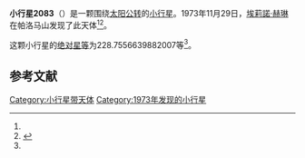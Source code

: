 {{Infobox planet
| bgcolour = #FFFFC0
| name = 2083 Smither
| symbol = 
| image = 
| caption = 
| discovery = yes
| discovery_ref = 
| discoverer = [[埃莉諾·赫琳|埃莉諾·赫琳]]
| discovery_site = [[帕洛马山|帕洛马山]] 
| discovered = 1973年11月29日
| designations = yes
| mp_name = 
| named_after = 
| alt_names = 1973 WB/ 1950 XQ / 1952 OE / 1968 WB / 1978 WA
| mp_category = [[主带内小行星|主带内小行星]]
| orbit_ref = <ref name="a">[http://ssd.jpl.nasa.gov/sbdb.cgi?sstr=2083 2083 Smither] {{Wayback|url=http://ssd.jpl.nasa.gov/sbdb.cgi?sstr=2083 |date=20210717072833 }}，小行星數據庫瀏覽器（JPL Small-Body Database Browser）－[[美国国家航空航天局|美国国家航空航天局]]喷气推进实验室</ref>
| epoch = 2456400.5 (2013年4月18日更新)
| aphelion = {{convert|1.967601963683154|AU|km|3|abbr=on|lk=out}}
| perihelion = {{convert|1.776440325886475|AU|km|3|abbr=on}}
| semimajor = {{convert|1.872021144784815|AU|km|3|abbr=on}}
| eccentricity = 0.051057553
| period = 935.5447191 [[日|日]]<br />2.56[[儒略年|儒略年]]
| avg_speed = 
| inclination = 18.45510188982296
| asc_node = 259.2147445435201
| mean_anomaly = 
| arg_peri = 228.7556639882007
| satellites = 
| physical_characteristics = yes
| dimensions = 
| mass = 
| density = 
| surface_grav = 
| escape_velocity = 
| sidereal_day = 
| axial_tilt = 
| pole_ecliptic_lat = 
| pole_ecliptic_lon = 
| albedo = 
| temperatures= 
| temp_name1 = 
| mean_temp_1 = 
| max_temp_1 = 
| temp_name2 = 
| max_temp_2 = 
| spectral_type = 
| abs_magnitude = 228.7556639882007
}}

'''小行星2083'''（{{lang-en|2083 Smither}}）是一颗围绕[[太阳|太阳]][[公转|公转]]的[[小行星|小行星]]。1973年11月29日，[[埃莉諾·赫琳|埃莉諾·赫琳]]在帕洛马山发现了此天体<ref name="a" /><ref>{{cite news|title=小行星列表|url=http://cfa-www.harvard.edu/iau/lists/NumberedMPs.txt|accessdate=2013-07-08|newspaper=哈佛大学|archive-date=2008-05-17|archive-url=https://web.archive.org/web/20080517010638/http://cfa-www.harvard.edu/iau/lists/NumberedMPs.txt|dead-url=no}}</ref>。

这颗小行星的[[绝对星等|绝对星等]]为228.7556639882007等<ref name="a" />。

==参考文献==
{{reflist}}
{{Minor Planet Number|[[小行星2082|小行星2082]]|[[小行星2084|小行星2084]]}}

{{小天体}}

[[Category:小行星带天体|Category:小行星带天体]]
[[Category:1973年发现的小行星|Category:1973年发现的小行星]]

{{asteroid-stub}}